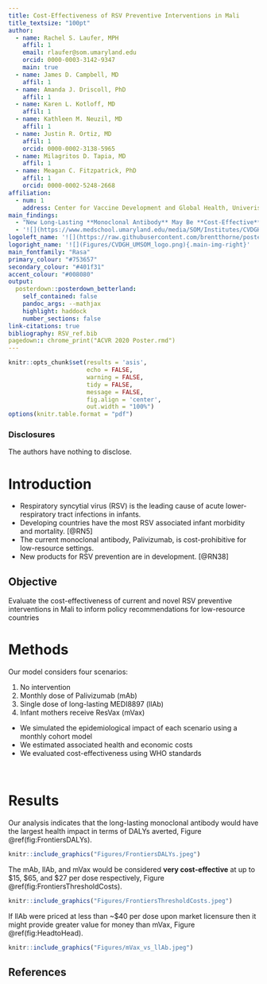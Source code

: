 ---
title: Cost-Effectiveness of RSV Preventive Interventions in Mali
title_textsize: "100pt"
author:
  - name: Rachel S. Laufer, MPH
    affil: 1
    email: rlaufer@som.umaryland.edu
    orcid: 0000-0003-3142-9347
    main: true
  - name: James D. Campbell, MD
    affil: 1
  - name: Amanda J. Driscoll, PhD
    affil: 1
  - name: Karen L. Kotloff, MD
    affil: 1
  - name: Kathleen M. Neuzil, MD
    affil: 1
  - name: Justin R. Ortiz, MD
    affil: 1
    orcid: 0000-0002-3138-5965
  - name: Milagritos D. Tapia, MD
    affil: 1
  - name: Meagan C. Fitzpatrick, PhD
    affil: 1
    orcid: 0000-0002-5248-2668
affiliation:
  - num: 1
    address: Center for Vaccine Development and Global Health, Univeristy of Maryland School of Medicine
main_findings:
  - "New Long-Lasting **Monoclonal Antibody** May Be **Cost-Effective** Investment to Protect Infants from **RSV** in Low-Resource Countries"
  - '![](https://www.medschool.umaryland.edu/media/SOM/Institutes/CVDGH/images/CVGGH_Globe_grey10.png){.main_pic}'
logoleft_name: '![](https://raw.githubusercontent.com/brentthorne/posterdown/master/images/qr-code-black.png){.main-img-left}'
logoright_name: '![](Figures/CVDGH_UMSOM_logo.png){.main-img-right}'
main_fontfamily: "Rasa"
primary_colour: "#753657"
secondary_colour: "#401f31"
accent_colour: "#008080"
output:
  posterdown::posterdown_betterland:
    self_contained: false
    pandoc_args: --mathjax
    highlight: haddock
    number_sections: false
link-citations: true
bibliography: RSV_ref.bib
pagedown:: chrome_print("ACVR 2020 Poster.rmd")
---
```{r, include=FALSE}
knitr::opts_chunk$set(results = 'asis',
                      echo = FALSE,
                      warning = FALSE,
                      tidy = FALSE,
                      message = FALSE,
                      fig.align = 'center',
                      out.width = "100%")
options(knitr.table.format = "pdf") 
```
### Disclosures
The authors have nothing to disclose.

# Introduction

* Respiratory syncytial virus (RSV) is the leading cause of acute lower-respiratory tract infections in infants. 
* Developing countries have the most RSV associated infant morbidity and mortality. [@RN5]
* The current monoclonal antibody, Palivizumab, is cost-prohibitive for low-resource settings.
* New products for RSV prevention are in development. [@RN38]

## Objective
Evaluate the cost-effectiveness of current and novel RSV preventive interventions in Mali to inform policy recommendations for low-resource countries

# Methods

Our model considers four scenarios:

1. No intervention
1. Monthly dose of Palivizumab (mAb)
1. Single dose of long-lasting  MEDI8897 (llAb)
1. Infant mothers receive ResVax (mVax)

* We simulated the epidemiological impact of each scenario using a monthly cohort model
* We estimated associated health and economic costs
* We evaluated cost-effectiveness using WHO standards

<br>

# Results
Our analysis indicates that the long-lasting monoclonal antibody would have the largest health impact in terms of DALYs averted, Figure \@ref(fig:FrontiersDALYs).

```{r, FrontiersDALYs, fig.cap='Disability-adjusted life years (DALYs) averted as coverage increases for each intervention.', out.width="80%"}
knitr::include_graphics("Figures/FrontiersDALYs.jpeg")
```

The mAb, llAb, and mVax would be considered **very cost-effective** at up to $15, $65, and $27 per dose respectively, Figure \@ref(fig:FrontiersThresholdCosts).

```{r, FrontiersThresholdCosts, fig.cap='Incremental cost-effectiveness ratio (ICER) as cost per dose increases for each intervention. The red dashed line indicates the **very cost-effective** threshold, equal to the per capita GDP of Mali.', out.width="80%"}
knitr::include_graphics("Figures/FrontiersThresholdCosts.jpeg")
```

If llAb were priced at less than ~$40 per dose upon market licensure then it might provide greater value for money than mVax, Figure \@ref(fig:HeadtoHead).

```{r, HeadtoHead, fig.cap='Probability mVax has greater net health benefits than llAb at a given cost per dose for each intervention', out.width="80%"}
knitr::include_graphics("Figures/mVax_vs_llAb.jpeg")
```

## References
